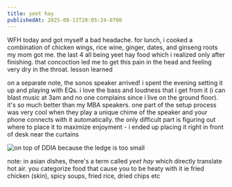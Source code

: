 ```yaml
---
title: yeet hay
publishedAt: 2025-08-13T20:05:24-0700
---
```


WFH today and got myself a bad headache. for lunch, i cooked a combination of chicken wings, rice wine, ginger, dates, and ginseng roots my mom got me. the last 4 all being yeet hay food which i realized only after finishing. that concoction led me to get this pain in the head and feeling very dry in the throat.
lesson learned

on a separate note, the sonos speaker arrived! i spent the evening setting it up and playing with EQs. i love the bass and loudness that i get from it (i can blast music at 3am and no one complains since i live on the ground floor).
it's so much better than my MBA speakers. one part of the setup process was very cool when they play a unique chime of the speaker and your phone connects with it automatically. the only difficult part is figuring out where to place it to maximize enjoyment - i ended up placing it right in front of desk near the curtains

<Image
  src="/images/sonos.png"
  alt="on top of DDIA because the ledge is too small"
/>

note: in asian dishes, there's a term called _yeet hay_ which directly translate hot air. you categorize food that cause you to be heaty with it ie fried chicken (skin), spicy soups, fried rice, dried chips etc

